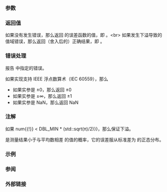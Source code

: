 {{cpp/title|erf|erff|erfl}}
{{cpp/numeric/math/navbar}}
{{cpp/numeric/math/declarations
|family=erf
|param1=num
|constexpr_since=26
|desc=计算 {{c|num}} 的{{enwiki|Error function|误差函数}}。
}}

===参数===
{{par begin}}
{{par|num|浮点数或整数}}
{{par end}}

===返回值===
如果没有发生错误，那么返回 {{c|num}} 的误差函数的值，即 {{mathjax-or|\(\frac{2}{\sqrt{\pi} }\int_{0}^{num}{e^{-{t^2} }\mathsf{d}t}\)|{{mfrac|2|{{mrad|&amp;pi;}}}}{{minteg|0|num|{{mexp|-t{{su|p=2}}}}d''t''}}}}。&lt;br&gt;
如果发生下溢导致的值域错误，那么返回（舍入后的）正确结果，即 {{mathjax-or|\(\frac{2\cdot num}{\sqrt{\pi} }\)|{{mfrac|2*num|{{mrad|&amp;pi;}}}}}}。

===错误处理===
报告 {{lc|math_errhandling}} 中指定的错误。

如果实现支持 IEEE 浮点数算术（IEC 60559），那么
* 如果实参是 ±0，那么返回 ±0
* 如果实参是 ±∞，那么返回 ±1
* 如果实参是 NaN，那么返回 NaN

===注解===
如果 {{c|{{!}}num{{!}} &lt; DBL_MIN * (std::sqrt(π)/2)}}，那么保证下溢。

{{mathjax-or|\(\operatorname{erf}(\frac{x}{\sigma \sqrt{2} })\)|erf({{mfrac|x|&amp;sigma;{{mrad|2}}}})}} 是测量结果小于与平均数相差 {{mathjax-or|\(x\)|x}} 的值的概率，它的误差服从标准差为 {{mathjax-or|\(\sigma\)|&amp;sigma;}} 的正态分布。

{{cpp/numeric/math/additional integer overload note|erf}}

===示例===
{{example
|以下示例计算正态分布随机变量在区间 (x1, x2) 上的概率：
|code=
#include &lt;cmath&gt;
#include &lt;iomanip&gt;
#include &lt;iostream&gt;

double phi(double x1, double x2)
{
    return (std::erf(x2 / std::sqrt(2)) - std::erf(x1 / std::sqrt(2))) / 2;
}

int main()
{
    std::cout &lt;&lt; "正态变化概率：\n"
              &lt;&lt; std::fixed &lt;&lt; std::setprecision(2);
    for(int n = -4; n &lt; 4; ++n)
        std::cout &lt;&lt; "[" &lt;&lt; std::setw(2) &lt;&lt; n
                  &lt;&lt; ":" &lt;&lt; std::setw(2) &lt;&lt; n + 1 &lt;&lt; "]："
                  &lt;&lt; std::setw(5) &lt;&lt; 100 * phi(n, n + 1) &lt;&lt; "%\n";
    
    std::cout &lt;&lt; "特殊值：\n"
              &lt;&lt; "erf(-0) = " &lt;&lt; std::erf(-0.0) &lt;&lt; '\n'
              &lt;&lt; "erf(Inf) = " &lt;&lt; std::erf(INFINITY) &lt;&lt; '\n';
}
|output=
正态变化概率：
[-4:-3]： 0.13%
[-3:-2]： 2.14%
[-2:-1]：13.59%
[-1: 0]：34.13%
[ 0: 1]：34.13%
[ 1: 2]：13.59%
[ 2: 3]： 2.14%
[ 3: 4]： 0.13%
特殊值：
erf(-0) = -0.00
erf(Inf) = 1.00
}}

===参阅===
{{dsc begin}}
{{dsc inc|cpp/numeric/math/dsc erfc}}
{{dsc see c|c/numeric/math/erf}}
{{dsc end}}

===外部链接===
{{eli|[https://mathworld.wolfram.com/Erf.html Weisstein, Eric W. "Erf."] 来自 MathWorld--A Wolfram Web Resource。}}

{{langlinks|de|en|es|fr|it|ja|pt|ru}}